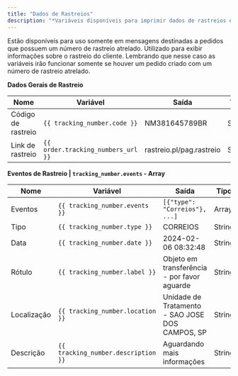```yaml
---
title: "Dados de Rastreios"
description: "*Variáveis disponíveis para imprimir dados de rastreios em mensagens.*"
---
```


Estão disponíveis para uso somente em mensagens destinadas a pedidos que possuem um número de rastreio atrelado. Utilizado para exibir informações sobre o rastreio do cliente. Lembrando que nesse caso as variáveis irão funcionar somente se houver um pedido criado com um número de rastreio atrelado.

**Dados Gerais de Rastreio**

| **Nome**           | **Variável**                       | **Saída**                | **Tipo** |
| ------------------ | ---------------------------------- | ------------------------ | -------- |
| Código de rastreio | `{{ tracking_number.code }}`       | NM381645789BR            | String   |
| Link de rastreio   | `{{ order.tracking_numbers_url }}` | rastreio.pl/pag.rastreio | String   |

**Eventos de Rastreio | `tracking_number.events` - Array**

| Nome        | Variável                            | Saída                                           | Tipo   |
| ----------- | ----------------------------------- | ----------------------------------------------- | ------ |
| Eventos     | `{{ tracking_number.events }}`      | `[{"type": "Correios"}, ...]`                   | Array  |
| Tipo        | `{{ tracking_number.type }}`        | CORREIOS                                        | String |
| Data        | `{{ tracking_number.date }}`        | 2024-02-06 08:32:48                             | String |
| Rótulo      | `{{ tracking_number.label }}`       | Objeto em transferência - por favor aguarde     | String |
| Localização | `{{ tracking_number.location }}`    | Unidade de Tratamento - SAO JOSE DOS CAMPOS, SP | String |
| Descrição   | `{{ tracking_number.description }}` | Aguardando mais informações                     | String |
